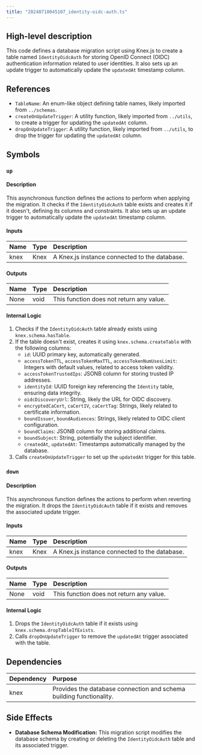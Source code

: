 ```yaml
---
title: "20240710045107_identity-oidc-auth.ts"
---
```


## High-level description
This code defines a database migration script using Knex.js to create a table named `IdentityOidcAuth` for storing OpenID Connect (OIDC) authentication information related to user identities. It also sets up an update trigger to automatically update the `updatedAt` timestamp column.

## References
- `TableName`: An enum-like object defining table names, likely imported from `../schemas`.
- `createOnUpdateTrigger`: A utility function, likely imported from `../utils`, to create a trigger for updating the `updatedAt` column.
- `dropOnUpdateTrigger`: A utility function, likely imported from `../utils`, to drop the trigger for updating the `updatedAt` column.

## Symbols

### `up`
#### Description
This asynchronous function defines the actions to perform when applying the migration. It checks if the `IdentityOidcAuth` table exists and creates it if it doesn't, defining its columns and constraints. It also sets up an update trigger to automatically update the `updatedAt` timestamp column.

#### Inputs
| Name | Type | Description |
|:-----|:-----|:------------|
| knex | Knex | A Knex.js instance connected to the database. |

#### Outputs
| Name | Type | Description |
|:-----|:-----|:------------|
| None | void | This function does not return any value. |

#### Internal Logic
1. Checks if the `IdentityOidcAuth` table already exists using `knex.schema.hasTable`.
2. If the table doesn't exist, creates it using `knex.schema.createTable` with the following columns:
    - `id`: UUID primary key, automatically generated.
    - `accessTokenTTL`, `accessTokenMaxTTL`, `accessTokenNumUsesLimit`: Integers with default values, related to access token validity.
    - `accessTokenTrustedIps`: JSONB column for storing trusted IP addresses.
    - `identityId`: UUID foreign key referencing the `Identity` table, ensuring data integrity.
    - `oidcDiscoveryUrl`: String, likely the URL for OIDC discovery.
    - `encryptedCaCert`, `caCertIV`, `caCertTag`: Strings, likely related to certificate information.
    - `boundIssuer`, `boundAudiences`: Strings, likely related to OIDC client configuration.
    - `boundClaims`: JSONB column for storing additional claims.
    - `boundSubject`: String, potentially the subject identifier.
    - `createdAt`, `updatedAt`: Timestamps automatically managed by the database.
3. Calls `createOnUpdateTrigger` to set up the `updatedAt` trigger for this table.

### `down`
#### Description
This asynchronous function defines the actions to perform when reverting the migration. It drops the `IdentityOidcAuth` table if it exists and removes the associated update trigger.

#### Inputs
| Name | Type | Description |
|:-----|:-----|:------------|
| knex | Knex | A Knex.js instance connected to the database. |

#### Outputs
| Name | Type | Description |
|:-----|:-----|:------------|
| None | void | This function does not return any value. |

#### Internal Logic
1. Drops the `IdentityOidcAuth` table if it exists using `knex.schema.dropTableIfExists`.
2. Calls `dropOnUpdateTrigger` to remove the `updatedAt` trigger associated with the table.

## Dependencies
| Dependency | Purpose |
|:-----------|:--------|
| knex      | Provides the database connection and schema building functionality. |

## Side Effects
- **Database Schema Modification:** This migration script modifies the database schema by creating or deleting the `IdentityOidcAuth` table and its associated trigger.

